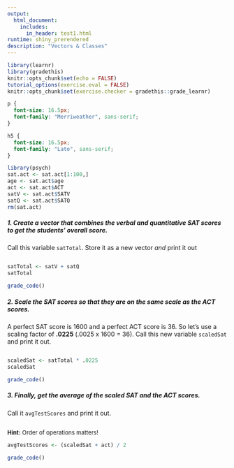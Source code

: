 ```yaml
---
output: 
  html_document:
    includes:
      in_header: test1.html
runtime: shiny_prerendered
description: "Vectors & Classes"
---
```


```r
library(learnr)
library(gradethis)
knitr::opts_chunk$set(echo = FALSE)
tutorial_options(exercise.eval = FALSE)
knitr::opts_chunk$set(exercise.checker = gradethis::grade_learnr)

```

```css
p {
  font-size: 16.5px;
  font-family: "Merriweather", sans-serif;
}

h5 {
  font-size: 16.5px;
  font-family: "Lato", sans-serif;
}

```

```r
library(psych)
sat.act <- sat.act[1:100,]
age <- sat.act$age
act <- sat.act$ACT
satV <- sat.act$SATV
satQ <- sat.act$SATQ
rm(sat.act)
```

##### 1. Create a vector that combines the verbal and quantitative SAT scores to get the students' overall score.
Call this variable `satTotal`. Store it as a new vector *and* print it out

```r

```

```r
satTotal <- satV + satQ
satTotal
```

```r
grade_code()
```

##### 2. Scale the SAT scores so that they are on the same scale as the ACT scores.
A perfect SAT score is 1600 and a perfect ACT score is 36. So let's use a scaling factor of **.0225** (.0025 x 1600 = 36). Call this new variable `scaledSat` and print it out. 

```r

```

```r
scaledSat <- satTotal * .0225
scaledSat
```

```r
grade_code()
```

##### 3. Finally, get the average of the scaled SAT and the ACT scores.
Call it `avgTestScores` and print it out.

```r

```

<div id="avg-hint">
<font size="-1.5">
**Hint:** Order of operations matters!
</font>
</div>

```r
avgTestScores <- (scaledSat + act) / 2
```

```r
grade_code()
```

<div data-iframe-height></div>